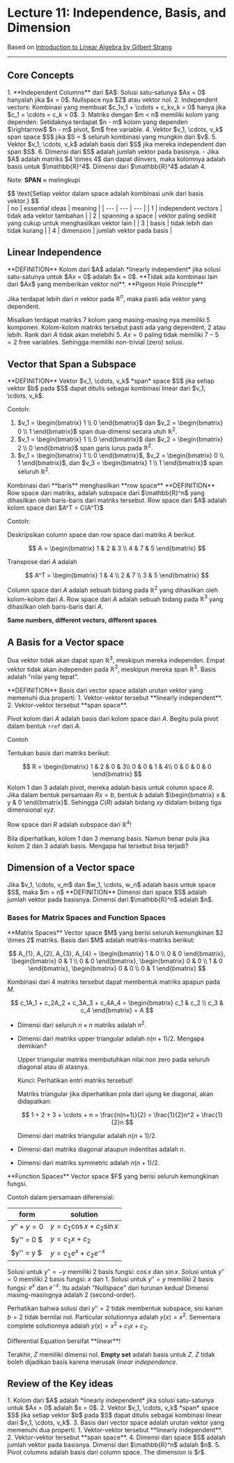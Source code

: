 
# Lecture 11: Independence, Basis, and Dimension

Based on [Introduction to Linear Algebra by Gilbert Strang](https://ocw.mit.edu/resources/res-18-010-a-2020-vision-of-linear-algebra-spring-2020/)

---

## Core Concepts

<Callout type="info">
1. **Independent Columns** dari $A$: Solusi satu-satunya $Ax = 0$ hanyalah jika $x = 0$. Nullspace nya $Z$ atau vektor nol.
2. Independent vectors: Kombinasi yang membuat $c_1v_1 + \cdots + c_kv_k = 0$ hanya jika $c_1 = \cdots = c_k = 0$.
3. Matriks dengan $m < n$ memiliki kolom yang dependen: Setidaknya terdapat $n - m$ kolom yang dependen $\rightarrow$ $n - m$ pivot, $m$ free variable.
4. Vektor $v_1, \cdots, v_k$ span space $S$ jika $S = $ seluruh kombinasi yang mungkin dari $v$.
5. Vektor $v_1, \cdots, v_k$ adalah basis dari $S$ jika mereka independent dan span $S$.
6. Dimensi dari $S$ adalah jumlah vektor pada basisnya.
    - Jika $A$ adalah matriks $4 \times 4$ dan dapat diinvers, maka kolomnya adalah basis untuk $\mathbb{R}^4$. Dimensi dari $\mathbb{R}^4$ adalah 4.

Note: **SPAN** $\approx$ melingkupi
</Callout>

<Callout>
$$
\text{Setiap vektor dalam space adalah kombinasi unik dari basis vektor.}
$$
</Callout>

<div className="centering">
| no | essential ideas | meaning |
| --- | --- | --- |
| 1 | independent vectors | tidak ada vektor tambahan |
| 2 | spanning a space | vektor paling sedikit yang cukup untuk menghasilkan vektor lain |
| 3 | basis | tidak lebih dan tidak kurang |
| 4 | dimension | jumlah vektor pada basis |
</div>

## Linear Independence

<Callout type="info">
**DEFINITION** Kolom dari $A$ adalah *linearly independent* jika solusi satu-satunya untuk $Ax = 0$ adalah $x = 0$. **Tidak ada kombinasi lain dari $Ax$ yang memberikan vektor nol**.
</Callout>

<Callout>
**Pigeon Hole Principle**

Jika terdapat lebih dari $n$ vektor pada $\mathbb{R}^n$, maka pasti ada vektor yang dependent.
</Callout>

Misalkan terdapat matriks 7 kolom yang masing-masing nya memiliki 5 komponen. Kolom-kolom matriks tersebut pasti ada yang dependent, 2 atau lebih. Rank dari $A$ tidak akan melebihi 5. $Ax = 0$ paling tidak memiliki $7-5=2$ free variables. Sehingga memiliki non-trivial (zero) solusi.

## Vector that Span a Subspace

<Callout type="info">
**DEFINITION** Vektor $v_1, \cdots, v_k$ *span* space $S$ jika setiap vektor $b$ pada $S$ dapat ditulis sebagai kombinasi linear dari $v_1, \cdots, v_k$.
</Callout>

Contoh:

1. $v_1 = \begin{bmatrix} 1 \\ 0 \end{bmatrix}$ dan $v_2 = \begin{bmatrix} 0 \\ 1 \end{bmatrix}$ span dua-dimensi secara utuh $\mathbb{R}^2$.
2. $v_1 = \begin{bmatrix} 1 \\ 0 \end{bmatrix}$ dan $v_2 = \begin{bmatrix} 2 \\ 0 \end{bmatrix}$ span garis lurus pada $\mathbb{R}^2$.
3. $v_1 = \begin{bmatrix} 1 \\ 0 \end{bmatrix}$, $v_2 = \begin{bmatrix} 0 \\ 1 \end{bmatrix}$, dan $v_3 = \begin{bmatrix} 1 \\ 1 \end{bmatrix}$ span seluruh $\mathbb{R}^2$.

<Callout>
Kombinasi dari **baris** menghasilkan **row space**
</Callout>

<Callout type="info">
**DEFINITION** Row space dari matriks, adalah subspace dari $\mathbb{R}^n$ yang dihasilkan oleh baris-baris dari matriks tersebut.
<Callout>
Row space dari $A$ adalah kolom space dari $A^T = C(A^T)$
</Callout>
</Callout>

Contoh:

Deskripsikan column space dan row space dari matriks $A$ berikut.

$$
A = \begin{bmatrix} 1 & 2 & 3 \\ 4 & 7 & 5 \end{bmatrix}
$$

Transpose dari $A$ adalah

$$
A^T = \begin{bmatrix} 1 & 4 \\ 2 & 7 \\ 3 & 5 \end{bmatrix}
$$

Column space dari $A$ adalah sebuah bidang pada $\mathbb{R}^2$ yang dihasilkan oleh kolom-kolom dari $A$. Row space dari $A$ adalah sebuah bidang pada $\mathbb{R}^3$ yang dihasilkan oleh baris-baris dari $A$.

**Same numbers, different vectors, different spaces**

## A Basis for a Vector space

Dua vektor tidak akan dapat span $\mathbb{R}^3$, meskipun mereka independen. Empat vektor tidak akan independen pada $\mathbb{R}^3$, meskipun mereka span $\mathbb{R}^3$. Basis adalah "nilai yang tepat".

<Callout type="info">
**DEFINITION** Basis dari vector space adalah urutan vektor yang memenuhi dua properti:
<Callout>
1. Vektor-vektor tersebut **linearly independent**.
2. Vektor-vektor tersebut **span space**.
</Callout>
</Callout>

Pivot kolom dari $A$ adalah basis dari kolom space dari $A$. Begitu pula pivot dalam bentuk $\texttt{rref}$ dari $A$.

Contoh

Tentukan basis dari matriks berikut:

$$
R = \begin{bmatrix}
1 & 2 & 0 & 3\\
0 & 0 & 1 & 4\\
0 & 0 & 0 & 0
\end{bmatrix}
$$

Kolom 1 dan 3 adalah pivot, mereka adalah basis untuk column space $R$. Jika dalam bentuk persamaan $Rx = b$, bentuk $b$ adalah $\begin{bmatrix} x & y & 0 \end{bmatrix}$. Sehingga $C(R)$ adalah bidang $xy$ didalam bidang tiga dimensional $xyz$. 

Row space dari $R$ adalah subspace dari $\mathbb{R}^4$!

Bila diperhatikan, kolom 1 dan 3 memang basis. Namun benar pula jika kolom 2 dan 3 adalah basis. Mengapa hal tersebut bisa terjadi?

## Dimension of a Vector space

<Callout type="info">
Jika $v_1, \cdots, v_m$ dan $w_1, \cdots, w_n$ adalah basis untuk space $S$, maka $m = n$
</Callout>

<Callout type="info">
**DEFINITION** Dimensi dari space $S$ adalah jumlah vektor pada basisnya. Dimensi dari $\mathbb{R}^n$ adalah $n$.
</Callout>

### Bases for Matrix Spaces and Function Spaces

<Callout type="info">
**Matrix Spaces** Vector space $M$ yang berisi seluruh kemungkinan $2 \times 2$ matriks. Basis dari $M$ adalah matriks-matriks berikut:

$$
A_{1}, A_{2}, A_{3}, A_{4} = \begin{bmatrix} 1 & 0 \\ 0 & 0 \end{bmatrix}, \begin{bmatrix} 0 & 1 \\ 0 & 0 \end{bmatrix}, \begin{bmatrix} 0 & 0 \\ 1 & 0 \end{bmatrix}, \begin{bmatrix} 0 & 0 \\ 0 & 1 \end{bmatrix}
$$

Kombinasi dari 4 matriks tersebut dapat membentuk matriks apapun pada $M$.

$$
c_1A_1 + c_2A_2 + c_3A_3 + c_4A_4 = \begin{bmatrix} c_1 & c_2 \\ c_3 & c_4 \end{bmatrix} = A
$$
</Callout>

- Dimensi dari seluruh $n \times n$ matriks adalah $n^2$.
- Dimensi dari matriks upper triangular adalah $n(n+1)/2$.
    Mengapa demikian? 

    Upper triangular matriks membutuhkan nilai non zero pada seluruh diagonal atau di atasnya. 

    Kunci: Perhatikan entri matriks tersebut!

    Matriks triangular jika diperhatikan pola dari ujung ke diagonal, akan didapatkan:

    $$
    1 + 2 + 3 + \cdots + n = \frac{n(n+1)}{2} = \frac{1}{2}n^2 + \frac{1}{2}n
    $$
    
    Dimensi dari matriks triangular adalah $n(n+1)/2$.
- Dimensi dari matriks diagonal ataupun indentitas adalah $n$.
- Dimensi dari matriks symmetric adalah $n(n+1)/2$.

<Callout type="info">
**Function Spaces** Vector space $F$ yang berisi seluruh kemungkinan fungsi.
</Callout>

Contoh dalam persamaan diferensial:

| form | solution |
| --- | --- |
| $y'' + y = 0$ | $y = c_1 \cos x + c_2 \sin x$ |
| $y'' = 0 $ | $y = c_1x + c_2$ |
| $y'' = y $ | $y = c_1 e^x + c_2 e^{-x}$ |

Solusi untuk $y'' = -y$ memiliki 2 basis fungsi: $\cos x$ dan $\sin x$. Solusi untuk $y'' = 0$ memiliki 2 basis fungsi: $x$ dan $1$. Solusi untuk $y'' = y$ memiliki 2 basis fungsi: $e^x$ dan $e^{-x}$. Itu adalah "Nullspace" dari turunan kedua! Dimensi masing-masingnya adalah 2 (second-order).

Perhatikan bahwa solusi dari $y'' = 2$ tidak membentuk subspace, sisi kanan $b = 2$ tidak bernilai nol. Particular solutionnya adalah $y(x) = x^2$. Sementara complete solutionnya adalah $y(x) = x^2 + c_1x + c_2$. 

<Callout type="info">
Differential Equation bersifat **linear**!
</Callout>

Terakhir, $Z$ memiliki dimensi nol. **Empty set** adalah basis untuk $Z$. $Z$ tidak boleh dijadikan basis karena merusak *linear independence*.

## Review of the Key ideas

<Callout type="info">
1. Kolom dari $A$ adalah *linearly independent* jika solusi satu-satunya untuk $Ax = 0$ adalah $x = 0$.
2. Vektor $v_1, \cdots, v_k$ *span* space $S$ jika setiap vektor $b$ pada $S$ dapat ditulis sebagai kombinasi linear dari $v_1, \cdots, v_k$.
3. Basis dari vector space adalah urutan vektor yang memenuhi dua properti:
    1. Vektor-vektor tersebut **linearly independent**.
    2. Vektor-vektor tersebut **span space**.
4. Dimensi dari space $S$ adalah jumlah vektor pada basisnya. Dimensi dari $\mathbb{R}^n$ adalah $n$.
5. Pivot columns adalah basis dari column space. The dimension is $r$.
</Callout>

